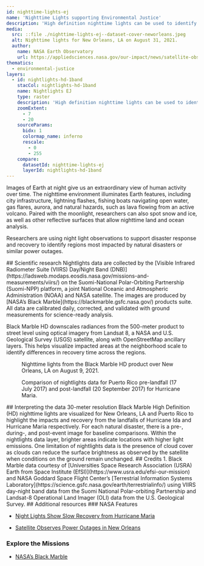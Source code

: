 ```yaml
---
id: nighttime-lights-ej
name: 'Nighttime Lights supporting Environmental Justice'
description: 'High definition nighttime lights can be used to identify regions impacted by natural disaster and/or power outages to better inform disaster response efforts.'
media:
  src: ::file ./nighttime-lights-ej--dataset-cover-neworleans.jpeg
  alt: Nighttime lights for New Orleans, LA on August 31, 2021.
  author:
    name: NASA Earth Observatory
    url: https://appliedsciences.nasa.gov/our-impact/news/satellite-observes-power-outages-new-orleans
thematics:
  - environmental-justice
layers:
  - id: nightlights-hd-1band
    stacCol: nightlights-hd-1band
    name: Nightlights EJ
    type: raster
    description: 'High definition nighttime lights can be used to identify regions impacted by natural disaster and/or power outages to better inform disaster response efforts.'
    zoomExtent:
      - 7
      - 20
    sourceParams:
      bidx: 1
      colormap_name: inferno
      rescale:
        - 0
        - 255
    compare:
      datasetId: nighttime-lights-ej
      layerId: nightlights-hd-1band
---
```


<Block>
<Prose>
Images of Earth at night give us an extraordinary view of human activity over time. The nighttime environment illuminates Earth features, including city infrastructure, lightning flashes, fishing boats navigating open water, gas flares, aurora, and natural hazards, such as lava flowing from an active volcano. Paired with the moonlight, researchers can also spot snow and ice, as well as other reflective surfaces that allow nighttime land and ocean analysis.

Researchers are using night light observations to support disaster response and recovery to identify regions most impacted by natural disasters or similar power outages.
</Prose>
</Block>

<Block type='full'>
<Prose>
## Scientific research
Nightlights data are collected by the [Visible Infrared Radiometer Suite (VIIRS) Day/Night Band (DNB)](https://ladsweb.modaps.eosdis.nasa.gov/missions-and-measurements/viirs/) on the Suomi-National Polar-Orbiting Partnership (Suomi-NPP) platform, a joint National Oceanic and Atmospheric Administration (NOAA) and NASA satellite. The images are produced by [NASA’s Black Marble](https://blackmarble.gsfc.nasa.gov/) products suite. All data are calibrated daily, corrected, and validated with ground measurements for science-ready analysis.

Black Marble HD downscales radiances from the 500-meter product to street level using optical imagery from Landsat 8, a NASA and U.S. Geological Survey (USGS) satellite, along with OpenStreetMap ancillary layers. This helps visualize impacted areas at the neighborhood scale to identify differences in recovery time across the regions.
</Prose>
<Figure>
  <Map
    datasetId='nighttime-lights-ej'
    layerId='nightlights-hd-1band'
    zoom={12}
    center={[-90.11,29.97]}
    dateTime='2021-08-09'
  />
  <Caption 
    attrAuthor='NASA' 
    attrUrl='https://nasa.gov/'
  >
    Nighttime lights from the Black Marble HD product over New Orleans, LA on August 9, 2021.
  </Caption> 
</Figure>
</Block>

<Block type='full'>
<Figure>
  <Map
    datasetId='nighttime-lights-ej'
    layerId='nightlights-hd-1band'
    zoom={9}
    center={[-66.45,18.22]}
    dateTime='2017-07-21'
    compareDateTime='2017-09-20'
  />
  <Caption 
    attrAuthor='NASA' 
    attrUrl='https://nasa.gov/'
  >
    Comparison of nightlights data for Puerto Rico pre-landfall (17 July 2017) and post-landfall (20 September 2017) for Hurricane Maria.
  </Caption> 
</Figure>
<Prose>
## Interpreting the data
30-meter resolution Black Marble High Definition (HD) nighttime lights are visualized for New Orleans, LA and Puerto Rico to highlight the impacts and recovery from the landfalls of Hurricane Ida and Hurricane Maria respectively. For each natural disaster, there is a pre-, during-, and post-event image for baseline comparisons. Within the nightlights data layer, brighter areas indicate locations with higher light emissions. One limitation of nightlights data is the presence of cloud cover as clouds can reduce the surface brightness as observed by the satellite when conditions on the ground remain unchanged.
</Prose>
</Block>

<Block>
<Prose>
## Credits
1. Black Marble data courtesy of [Universities Space Research Association (USRA) Earth from Space Institute (EfSI)](https://www.usra.edu/efsi-our-mission) and NASA Goddard Space Flight Center’s [Terrestrial Information Systems Laboratory](https://science.gsfc.nasa.gov/earth/terrestrialinfo/) using VIIRS day-night band data from the Suomi National Polar-orbiting Partnership and Landsat-8 Operational Land Imager (OLI) data from the U.S. Geological Survey.
</Prose>
</Block>

<Block>
<Prose>
## Additional resources
### NASA Features

* [Night Lights Show Slow Recovery from Hurricane Maria](https://www.earthobservatory.nasa.gov/images/144371/night-lights-show-slow-recovery-from-maria)

* [Satellite Observes Power Outages in New Orleans](https://earthobservatory.nasa.gov/images/148777/satellite-observes-power-outages-in-new-orleans)

### Explore the Missions

* [NASA’s Black Marble](https://blackmarble.gsfc.nasa.gov/)
</Prose>
</Block>
